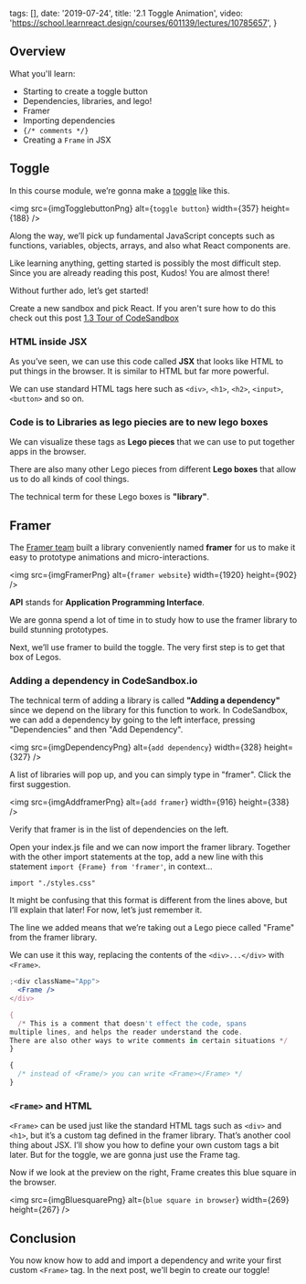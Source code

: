 
  tags: [],
  date: '2019-07-24',
  title: '2.1 Toggle Animation',
  video: 'https://school.learnreact.design/courses/601139/lectures/10785657',
}


## Overview

What you'll learn:

- Starting to create a toggle button
- Dependencies, libraries, and lego!
- Framer
- Importing dependencies
- `{/* comments */}`
- Creating a `Frame` in JSX

## Toggle

In this course module, we’re gonna make a [toggle](https://nn6qnppo20.codesandbox.io/) like this.

<img src={imgTogglebuttonPng} alt={`toggle button`} width={357} height={188} />

Along the way, we’ll pick up fundamental JavaScript concepts such as functions, variables, objects, arrays, and also what React components are.

Like learning anything, getting started is possibly the most difficult step. Since you are already reading this post, Kudos! You are almost there!

Without further ado, let’s get started!

Create a new sandbox and pick React. If you aren't sure how to do this check out this post [1.3 Tour of CodeSandbox]()

### HTML inside JSX

As you’ve seen, we can use this code called **JSX** that looks like HTML to put things in the browser. It is similar to HTML but far more powerful.

We can use standard HTML tags here such as `<div>`, `<h1>`, `<h2>`, `<input>`, `<button>` and so on.

### Code is to Libraries as lego piecies are to new lego boxes

We can visualize these tags as **Lego pieces** that we can use to put together apps in the browser.

There are also many other Lego pieces from different **Lego boxes** that allow us to do all kinds of cool things.

The technical term for these Lego boxes is **"library"**.

## Framer

The [Framer team](https://www.framer.com/api) built a library conveniently named **framer** for us to make it easy to prototype animations and micro-interactions.

<img src={imgFramerPng} alt={`framer website`} width={1920} height={902} />

**API** stands for **Application Programming Interface**.

We are gonna spend a lot of time in to study how to use the framer library to build stunning prototypes.

Next, we’ll use framer to build the toggle. The very first step is to get that box of Legos.

### Adding a dependency in CodeSandbox.io

The technical term of adding a library is called **"Adding a dependency"** since we depend on the library for this function to work. In CodeSandbox, we can add a dependency by going to the left interface, pressing "Dependencies" and then "Add Dependency".

<img src={imgDependencyPng} alt={`add dependency`} width={328} height={327} />

A list of libraries will pop up, and you can simply type in "framer". Click the first suggestion.

<img src={imgAddframerPng} alt={`add framer`} width={916} height={338} />

Verify that framer is in the list of dependencies on the left.

Open your index.js file and we can now import the framer library. Together with the other import statements at the top, add a new line with this statement `import {Frame} from 'framer'`, in context...

```jsx{3}
import "./styles.css"
```

It might be confusing that this format is different from the lines above, but I’ll explain that later! For now, let’s just remember it.

The line we added means that we’re taking out a Lego piece called "Frame" from the framer library.

We can use it this way, replacing the contents of the `<div>...</div>` with `<Frame>`.

```jsx
;<div className="App">
  <Frame />
</div>

{
  /* This is a comment that doesn't effect the code, spans
multiple lines, and helps the reader understand the code. 
There are also other ways to write comments in certain situations */
}

{
  /* instead of <Frame/> you can write <Frame></Frame> */
}
```

### `<Frame>` and HTML

`<Frame>` can be used just like the standard HTML tags such as `<div>` and `<h1>`, but it’s a custom tag defined in the framer library. That’s another cool thing about JSX. I’ll show you how to define your own custom tags a bit later. But for the toggle, we are gonna just use the Frame tag.

Now if we look at the preview on the right, Frame creates this blue square in the browser.

<img
  src={imgBluesquarePng}
  alt={`blue square in browser`}
  width={269}
  height={267}
/>

## Conclusion

You now know how to add and import a dependency and write your first custom `<Frame>` tag. In the next post, we'll begin to create our toggle!
